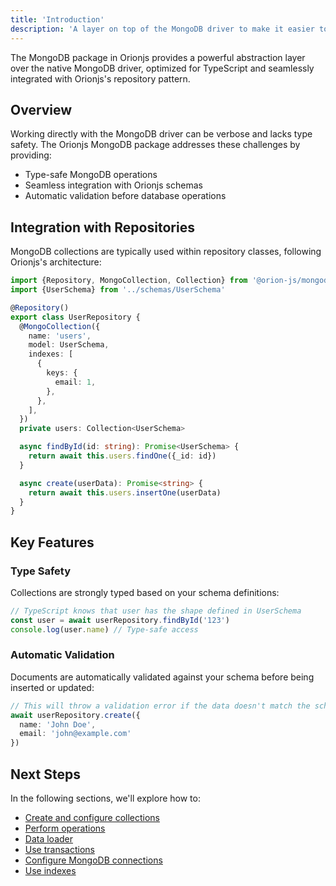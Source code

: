 ```yaml
---
title: 'Introduction'
description: 'A layer on top of the MongoDB driver to make it easier to use it with Orionjs'
---
```


The MongoDB package in Orionjs provides a powerful abstraction layer over the native MongoDB driver, optimized for TypeScript and seamlessly integrated with Orionjs's repository pattern.

## Overview

Working directly with the MongoDB driver can be verbose and lacks type safety. The Orionjs MongoDB package addresses these challenges by providing:

- Type-safe MongoDB operations
- Seamless integration with Orionjs schemas
- Automatic validation before database operations

## Integration with Repositories

MongoDB collections are typically used within repository classes, following Orionjs's architecture:

```typescript
import {Repository, MongoCollection, Collection} from '@orion-js/mongodb'
import {UserSchema} from '../schemas/UserSchema'

@Repository()
export class UserRepository {
  @MongoCollection({
    name: 'users',
    model: UserSchema,
    indexes: [
      {
        keys: {
          email: 1,
        },
      },
    ],
  })
  private users: Collection<UserSchema>

  async findById(id: string): Promise<UserSchema> {
    return await this.users.findOne({_id: id})
  }

  async create(userData): Promise<string> {
    return await this.users.insertOne(userData)
  }
}
```

## Key Features

### Type Safety

Collections are strongly typed based on your schema definitions:

```typescript
// TypeScript knows that user has the shape defined in UserSchema
const user = await userRepository.findById('123')
console.log(user.name) // Type-safe access
```

### Automatic Validation

Documents are automatically validated against your schema before being inserted or updated:

```typescript
// This will throw a validation error if the data doesn't match the schema
await userRepository.create({
  name: 'John Doe',
  email: 'john@example.com'
})
```

## Next Steps

In the following sections, we'll explore how to:

- [Create and configure collections](./collections)
- [Perform operations](./operations)
- [Data loader](./dataloader)
- [Use transactions](./transactions)
- [Configure MongoDB connections](./connections)
- [Use indexes](./indexes)
